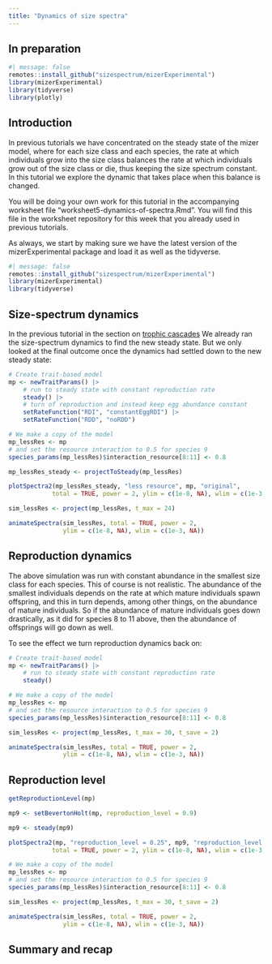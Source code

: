 ```yaml
---
title: "Dynamics of size spectra"
---
```


## In preparation

```r
#| message: false
remotes::install_github("sizespectrum/mizerExperimental")
library(mizerExperimental)
library(tidyverse)
library(plotly)
```



## Introduction

In previous tutorials we have concentrated on the steady state of the mizer model, where for each size class and each species, the rate at which individuals grow into the size class balances the rate at which individuals grow out of the size class or die, thus keeping the size spectrum constant. In this tutorial we explore the dynamic that takes place when this balance is changed.

You will be doing your own work for this tutorial in the accompanying worksheet file "worksheet5-dynamics-of-spectra.Rmd". You will find this file in the worksheet repository for this week that you already used in previous tutorials.

As always, we start by making sure we have the latest version of the mizerExperimental package and load it as well as the tidyverse.

```r
#| message: false
remotes::install_github("sizespectrum/mizerExperimental")
library(mizerExperimental)
library(tidyverse)
```
## Size-spectrum dynamics

In the previous tutorial in the section on [trophic cascades](species-interaction.qmd#trophic-cascades) We already ran the size-spectrum dynamics to find the new steady state. But we only looked at the final outcome once the dynamics had settled down to the new steady state:

```r
# Create trait-based model
mp <- newTraitParams() |> 
    # run to steady state with constant reproduction rate
    steady() |>
    # turn of reproduction and instead keep egg abundance constant
    setRateFunction("RDI", "constantEggRDI") |>
    setRateFunction("RDD", "noRDD")
```

```r
# We make a copy of the model
mp_lessRes <- mp
# and set the resource interaction to 0.5 for species 9
species_params(mp_lessRes)$interaction_resource[8:11] <- 0.8
```

```r
mp_lessRes_steady <- projectToSteady(mp_lessRes)
```

```r
plotSpectra2(mp_lessRes_steady, "less resource", mp, "original", 
            total = TRUE, power = 2, ylim = c(1e-8, NA), wlim = c(1e-3, NA))
```

```r
sim_lessRes <- project(mp_lessRes, t_max = 24)
```

```r
animateSpectra(sim_lessRes, total = TRUE, power = 2, 
               ylim = c(1e-8, NA), wlim = c(1e-3, NA))
```


## Reproduction dynamics

The above simulation was run with constant abundance in the smallest size class for each species. This of course is not realistic. The abundance of the smallest individuals depends on the rate at which mature individuals spawn offspring, and this in turn depends, among other things, on the abundance of mature individuals. So if the abundance of mature individuals goes down drastically, as it did for species 8 to 11 above, then the abundance of offsprings will go down as well.

To see the effect we turn reproduction dynamics back on:

```r
# Create trait-based model
mp <- newTraitParams() |> 
    # run to steady state with constant reproduction rate
    steady()
```

```r
# We make a copy of the model
mp_lessRes <- mp
# and set the resource interaction to 0.5 for species 9
species_params(mp_lessRes)$interaction_resource[8:11] <- 0.8
```

```r
sim_lessRes <- project(mp_lessRes, t_max = 30, t_save = 2)
```

```r
animateSpectra(sim_lessRes, total = TRUE, power = 2, 
               ylim = c(1e-8, NA), wlim = c(1e-3, NA))
```

## Reproduction level

```r
getReproductionLevel(mp)
```

```r
mp9 <- setBevertonHolt(mp, reproduction_level = 0.9)
```


```r
mp9 <- steady(mp9)

plotSpectra2(mp, "reproduction_level = 0.25", mp9, "reproduction_level = 0.9", 
            total = TRUE, power = 2, ylim = c(1e-8, NA), wlim = c(1e-3, NA))
```



```r
# We make a copy of the model
mp_lessRes <- mp
# and set the resource interaction to 0.5 for species 9
species_params(mp_lessRes)$interaction_resource[8:11] <- 0.8

sim_lessRes <- project(mp_lessRes, t_max = 30, t_save = 2)

animateSpectra(sim_lessRes, total = TRUE, power = 2, 
               ylim = c(1e-8, NA), wlim = c(1e-3, NA))
```



## Summary and recap


